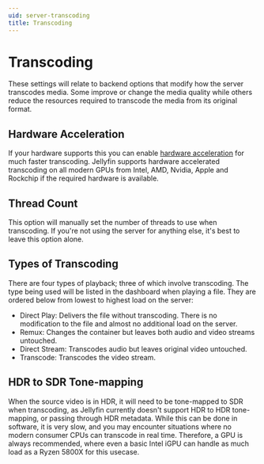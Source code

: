 ```yaml
---
uid: server-transcoding
title: Transcoding
---
```


# Transcoding

These settings will relate to backend options that modify how the server transcodes media. Some improve or change the media quality while others reduce the resources required to transcode the media from its original format.

## Hardware Acceleration

If your hardware supports this you can enable [hardware acceleration](./hardware-acceleration) for much faster transcoding. Jellyfin
supports hardware accelerated transcoding on all modern GPUs from Intel, AMD, Nvidia, Apple and Rockchip
if the required hardware is available.

## Thread Count

This option will manually set the number of threads to use when transcoding. If you're not using the server for anything else, it's best to leave this option alone.

## Types of Transcoding

There are four types of playback; three of which involve transcoding. The type being used will be listed in the dashboard when playing a file. They are ordered below from lowest to highest load on the server:

- Direct Play: Delivers the file without transcoding. There is no modification to the file and almost no additional load on the server.
- Remux: Changes the container but leaves both audio and video streams untouched.
- Direct Stream: Transcodes audio but leaves original video untouched.
- Transcode: Transcodes the video stream.

## HDR to SDR Tone-mapping

When the source video is in HDR, it will need to be tone-mapped to SDR when transcoding, as Jellyfin currently
doesn't support HDR to HDR tone-mapping, or passing through HDR metadata. While this can be done in software, it is
very slow, and you may encounter situations where no modern consumer CPUs can transcode in real time. Therefore, a GPU
is always recommended, where even a basic Intel iGPU can handle as much load as a Ryzen 5800X for this usecase.
